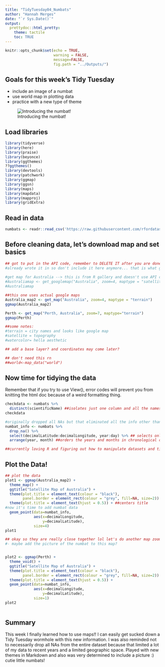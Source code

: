 ```yaml
---
title: "TidyTuesday04_Numbats"
author: "Hannah Merges"
date: "`r Sys.Date()`"
output: 
  prettydoc::html_pretty:
    theme: tactile
    toc: TRUE
---
```


```r
knitr::opts_chunk$set(echo = TRUE, 
                      warning = FALSE, 
                      message=FALSE, 
                      fig.path = "../Outputs/")
```
## Goals for this week's Tidy Tuesday 
-  include an image of a numbat 
-  use world map in plotting data 
-  practice with a new type of theme 

![Introducing the numbat!](https://images.squarespace-cdn.com/content/v1/5308542ce4b0dd985a42b5ef/1395619568126-2FTO0VO0G0Z8NTGD6WVZ/about.jpg?format=1500w)

## Load libraries 
```r
library(tidyverse)
library(here)
library(praise)
library(beyonce)
library(ggthemes)
??ggthemes()
library(devtools)
library(patchwork)
library(ggmap)
library(ggsn)
library(maps)
library(mapdata)
library(mapproj)
library(gridExtra)
```

## Read in data 
```r
numbats <- readr::read_csv('https://raw.githubusercontent.com/rfordatascience/tidytuesday/master/data/2023/2023-03-07/numbats.csv')
```

## Before cleaning data, let's download map and set basics 
```r
## got to put in the API code, remember to DELETE IT after you are done loading it 
#already wrote it in so don't include it here anymore... that is what got me into trouble earlier 
 
#get map for Australia --> this is from R gallery and doesn't use API code
#Australiamap <- get_googlemap("Australia", zoom=4, maptype = "satellite")
#Australiamap

##this one uses actual google maps 
Australia_map2 <- get_map("Australia", zoom=4, maptype = "terrain")
ggmap(Australia_map2)

Perth <- get_map("Perth, Australia", zoom=7, maptype="terrain")
ggmap(Perth)

##some notes: 
#terrain = city names and looks like google map 
#satellite = topography 
#watercolor= hella aesthetic 

## add a base layer? and coordinates may come later? 

## don't need this rn 
##world<-map_data("world")

```

## Now time for tidying the data
Remember that if you try to use View(), error codes will prevent you from knitting the html doc because of a weird formatting thing. 

```r

checkdata <- numbats %>% 
  distinct(scientificName) ##isolates just one column and all the names in that column, was curious how many diff spp there were  
checkdata

#originally dropped all NAs but that eliminated all the info other than from right near Perth 
numbat_info <- numbats %>% 
  drop_na() %>% 
  select(decimalLatitude:decimalLongitude, year:day) %>% ## selects only these columns 
  arrange(year, month) ##orders the years and months in chronological order 

##currently loving R and figuring out how to manipulate datasets and tidying data :) 

```


## Plot the Data! 

```r
## plot the data 
plot1 <- ggmap(Australia_map2) +
  theme_map() + 
  ggtitle("Satellite Map of Australia") + 
  theme(plot.title = element_text(colour = "black"), 
        panel.border = element_rect(colour = "grey", fill=NA, size=2)) + ##puts a nice border
  theme(plot.title = element_text(hjust = 0.5)) + ##centers title 
#now it's time to add numbat data
  geom_point(data=numbat_info, 
             aes(x=decimalLongitude, 
                 y=decimalLatitude), 
             size=4) 
plot1

## okay so they are really close together lol let's do another map zooming in
#- maybe add the picture of the numbat to this map? 


plot2 <- ggmap(Perth) + 
  theme_void() + 
  ggtitle("Satellite Map of Australia") + 
  theme(plot.title = element_text(colour = "black"), 
        panel.border = element_rect(colour = "grey", fill=NA, size=2)) + 
  theme(plot.title = element_text(hjust = 0.5)) + 
  geom_point(data=numbat_info, 
             aes(x=decimalLongitude, 
                 y=decimalLatitude), 
             size=1) 
plot2
  
```


## Summary  
This week I finally learned how to use maps!! I can easily get sucked down a Tidy Tuesday wormhole with this new information. 
I was also reminded not to necessarily drop all NAs from the entire dataset because that limited a lot of my data to recent years and a limited geographic space. 
Played with new themes in Markdown and also was very determined to include a picture :) cutie little numbats! 

